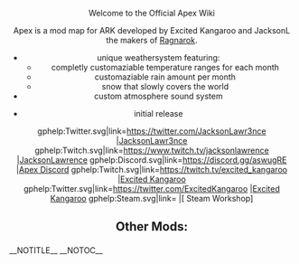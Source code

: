 {{modNote|Apex}}
<div id="fp-container">
<div id="fp-1" class="fp-section">
<div class="fpbox plain" style="text-align: center;" id="fpwelcome">
<!-- BEGIN Welcome box-->
<div class="mainheading">Welcome to the Official Apex Wiki</div>
</div>
<!--END Welcome box-->
<div class="fpbox" id="fpabout">
<!-- BEGIN Welcome and Description box-->
{{header|What is Apex?}}
<center>
Apex is a mod map for ARK developed by Excited Kangaroo and JacksonL the makers of [[Ragnarok]].
</center>
</div>
<!--END Welcome and Description box-->
<div class="fpbox" >
<!-- BEGIN Game Features-->
{{header|Apex Features}}
<center>
* unique weathersystem featuring:
** completly customaziable temperature ranges for each month
** customaziable rain amount per month
** snow that slowly covers the world
* custom atmosphere sound system 
</center>
<!--END Game Features-->
</div>
</div>
<div id="fp-2" class="fp-section">
<div class="fpbox">
<!-- BEGIN Patch-->
{{header|Current Patch Notes}}
<center>
*initial release
</center>
</div>
</div>
<!--END Patch-->
<div id="fp-3" class="fp-section">
<div class="fpbox"><!-- BEGIN Twitter -->
{{header|Socials}}
<div style="text-align: center;">
<center>
<gallery widths=110px heights=80px mode=nolines perrow=5>
gphelp:Twitter.svg|link=https://twitter.com/JacksonLawr3nce |[https://twitter.com/JacksonLawr3nce JacksonLawr3nce]
gphelp:Twitch.svg|link=https://www.twitch.tv/jacksonlawrence |[https://www.twitch.tv/jacksonlawrence JacksonLawrence]
gphelp:Discord.svg|link=https://discord.gg/aswugRE |[https://discord.gg/aswugRE Apex Discord]
gphelp:Twitch.svg|link=https://twitch.tv/excited_kangaroo |[https://twitch.tv/excited_kangaroo Excited Kangaroo]
gphelp:Twitter.svg|link=https://twitter.com/ExcitedKangaroo |[https://twitter.com/ExcitedKangaroo Excited Kangaroo]
gphelp:Steam.svg|link= |[ Steam Workshop]
</gallery>
</center>
</div>
</div><!--END Twitter -->
</div>
</div>
<div id="fp-4" class="fp-section">
<div class="fpbox">
{{Nav Apex}}
<center><h2>Other Mods:</h2></center>
{{Nav Unofficial Mods}}
</div>
</div>
</div>
__NOTITLE__
__NOTOC__

